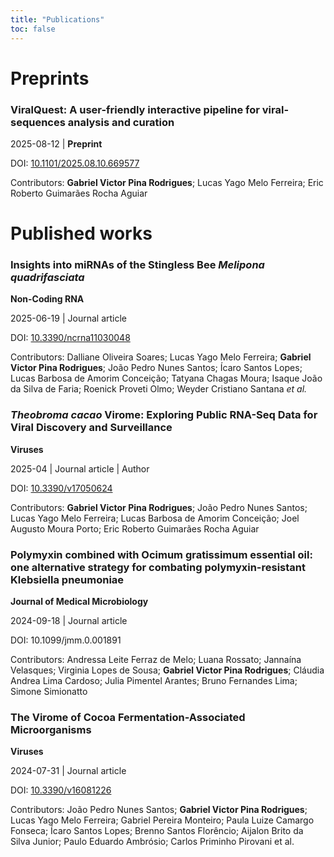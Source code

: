 ```yaml
---
title: "Publications"
toc: false
---
```


# Preprints 

### ViralQuest: A user-friendly interactive pipeline for viral-sequences analysis and curation

2025-08-12 | **Preprint** 

DOI: [10.1101/2025.08.10.669577](https://doi.org/10.1101/2025.08.10.669577)

Contributors: **Gabriel Victor Pina Rodrigues**; Lucas Yago Melo Ferreira; Eric Roberto Guimarães Rocha Aguiar 

# Published works

### Insights into miRNAs of the Stingless Bee *Melipona quadrifasciata*

**Non-Coding RNA** 

2025-06-19 | Journal article 

DOI: [10.3390/ncrna11030048](https://doi.org/10.3390/ncrna11030048)

Contributors: Dalliane Oliveira Soares; Lucas Yago Melo Ferreira; **Gabriel Victor Pina Rodrigues**; João Pedro Nunes Santos; Ícaro Santos Lopes; Lucas Barbosa de Amorim Conceição; Tatyana Chagas Moura; Isaque João da Silva de Faria; Roenick Proveti Olmo; Weyder Cristiano Santana *et al.*

### *Theobroma cacao* Virome: Exploring Public RNA-Seq Data for Viral Discovery and Surveillance

**Viruses**

2025-04 | Journal article | Author

DOI: [10.3390/v17050624](https://www.mdpi.com/1999-4915/17/5/624)

Contributors: **Gabriel Victor Pina Rodrigues**; João Pedro Nunes Santos; Lucas Yago Melo Ferreira; Lucas Barbosa de Amorim Conceição; Joel Augusto Moura Porto; Eric Roberto Guimarães Rocha Aguiar 

### Polymyxin combined with Ocimum gratissimum essential oil: one alternative strategy for combating polymyxin-resistant Klebsiella pneumoniae

**Journal of Medical Microbiology**

2024-09-18 | Journal article

DOI: 10.1099/jmm.0.001891

Contributors: Andressa Leite Ferraz de Melo; Luana Rossato; Jannaína Velasques; Virginia Lopes de Sousa; **Gabriel Victor Pina Rodrigues**; Cláudia Andrea Lima Cardoso; Julia Pimentel Arantes; Bruno Fernandes Lima; Simone Simionatto

### The Virome of Cocoa Fermentation-Associated Microorganisms

**Viruses**

2024-07-31 | Journal article

DOI: [10.3390/v16081226](https://doi.org/10.3390/v16081226)

Contributors: João Pedro Nunes Santos; **Gabriel Victor Pina Rodrigues**; Lucas Yago Melo Ferreira; Gabriel Pereira Monteiro; Paula Luize Camargo Fonseca; Ícaro Santos Lopes; Brenno Santos Florêncio; Aijalon Brito da Silva Junior; Paulo Eduardo Ambrósio; Carlos Priminho Pirovani et al.
